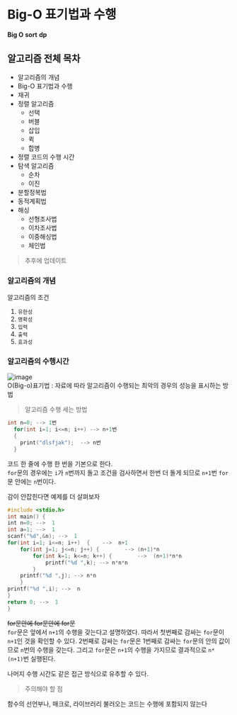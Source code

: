 # Big-O 표기법과 수행
**Big O** **sort** **dp**

## 알고리즘 전체 목차
- 알고리즘의 개념
- Big-O 표기법과 수행
- 재귀
- 정렬 알고리즘
    - 선택
    - 버블
    - 삽입
    - 퀵
    - 합병
- 정렬 코드의 수행 시간
- 탐색 알고리즘
    - 순차
    - 이진
- 분할정복법
- 동적계획법
- 해싱
    - 선형조사법
    - 이차조사법
    - 이중해싱법
    - 체인법

> 추후에 업데이트
    
### 알고리즘의 개념

알고리즘의 조건
1. `유한성`
2. `명확성`
3. `입력`
4. `출력`
5. `효과성`

### 알고리즘의 수행시간
![image](https://user-images.githubusercontent.com/45661217/146776606-2fe2153e-2f60-495f-93e2-51dff85df636.png)  
O(Big-o)표기법 : 자료에 따라 알고리즘이 수행되는 최악의 경우의 성능을 표시하는 방법

> 알고리즘 수행 세는 방법

```c
int n=0; --> 1번
  for(int i=1; i<=n; i++) --> n+1번
  {​​​​​
    print("dlsfjak");  --> n번
  }​​​​​​​​​​​
```

코드 한 줄에 수행 한 번을 기본으로 한다.  
`for`문의 경우에는 `i`가 `n`번까지 돌고 조건을 검사하면서 한번 더 돌게 되므로 `n+1`번 `for`문 안에는 `n`번이다.

감이 안잡힌다면 예제를 더 살펴보자

```c
#include <stdio.h>
int main() {
​​​​​​​​​​​​​​​​​​​​​​​​​​​​​​​​​​​​​​​​​​​​​​​​​​​​​​​​​​​​​​int n=0; -->  1
int a=1; -->  1
scanf("%d",&n); -->  1
for(int i=1; i<=n; i++)  {​​​​​​​​​​​​​​​​​​​​​​​​​​​​​​​​​​​​​​​​​​​​​​​​​​​​​​​​​​​​​​​​​​​​​​​​​​​​​​​​​​​​​​​​​​​​​​​​​​​​​​​​​​​​​​​​​​​​​    -->  n+1
    for(int j=1; j<=n; j++) {​​​​​​​​​​​​​​​​​​​​​​​​​​​​​​​​​​​​​​​​​​​​​​​​​​​​​​​​​​​​​​​​​​​​​​​​​​​​​​​​​​​​​​​​​​​​​​​​​​​​​​​​​​​​​​​​​​​​​        --> (n+1)*n 
        for(int k=1; k<=n; k++) {​​​​​​​​​​​​​​​​​​​​​​​​​​​​​​​​​​​​​​​​​​​​​​​​​​​​​​​​​​​​​​​​​​​​​​​​​​​​​​​​​​​​​​​​​​​​​​​​​​​​​​​​​​​​​​​​​​​​​        -->  (n+1)*n*n
            printf("%d ",k); --> n*n*n
        }​​​​​​​​​​​​​​​​​​​​​​​​​​​​​​​​​​​​​​​​​​​​​​​​​​​​​​​​​​​​​​​​​​​​​​​​​​​​​​​​​​​​​​​​​​​​​​​​​​​​​​​​​​​​​​​​​​​​​
    printf("%d ",j); --> n*n
    }​​​​​​​​​​​​​​​​​​​​​​​​​​​​​​​​​​​​​​​​​​​​​​​​​​​​​​​​​​​​​​​​​​​​​​​​​​​​​​​​​​​​​​​​​​​​​​​​​​​​​​​​​​​​​​​​​​​​​
printf("%d ",i); -->  n
}​​​​​​​​​​​​​​​​​​​​​​​​​​​​​​​​​​​​​​​​​​​​​​​​​​​​​​​​​​​​​​​​​​​​​​​​​​​​​​​​​​​​​​​​​​​​​​​​​​​​​​​​​​​​​​​​​​​​​
return 0; -->  1
}​​​​​​​​​​​​​​​​​​​​​​​​​​​​​​​​​​​​​​​​​​​​​​​​​​​​​​​​​​​​​​​​​​​​​​​​​​​​​​​​​​​​​​​​​​​​​​​​​​​​​​​​
```
~~for문안에 for문안에 for문~~  
 `for`문은 앞에서 `n+1`의 수행을 갖는다고 설명하였다. 
따라서 첫번째로 감싸는 `for`문이 `n+1`인 것을 확인할 수 있다. 
2번째로 감싸는 `for`문은 1번째로 감싸는 `for`문의 안의 값이므로 `n`번의 수행을 갖는다. 
그리고 `for`문은 `n+1`의 수행을 가지므로 결과적으로 `n*(n+1)`번 실행된다.  
  
나머지 수행 시간도 같은 접근 방식으로 유추할 수 있다.

> 주의해야 할 점

함수의 선언부나, 매크로, 라이브러리 불러오는 코드는 수행에 포함되지 않는다

